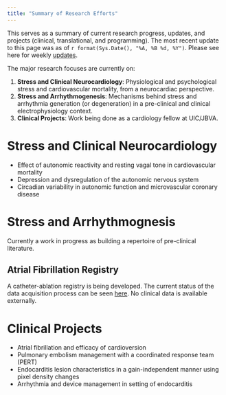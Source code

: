 ```yaml
---
title: "Summary of Research Efforts"
---
```


This serves as a summary of current research progress, updates, and projects (clinical, translational, and programming). The most recent update to this page was as of `r format(Sys.Date(), "%A, %B %d, %Y")`. Please see here for weekly [updates](https://asshah4.github.io/research/R/t32-updates.html).

The major research focuses are currently on:

1. __Stress and Clinical Neurocardiology__: Physiological and psychological stress and cardiovascular mortality, from a neurocardiac perspective.
1. __Stress and Arrhythmogenesis__: Mechanisms behind stress and arrhythmia generation (or degeneration) in a pre-clinical and clinical electrophysiology context.
1. __Clinical Projects__: Work being done as a cardiology fellow at UIC/JBVA.

# Stress and Clinical Neurocardiology

- Effect of autonomic reactivity and resting vagal tone in cardiovascular mortality
- Depression and dysregulation of the autonomic nervous system
- Circadian variability in autonomic function and microvascular coronary disease

# Stress and Arrhythmognesis

Currently a work in progress as building a repertoire of pre-clinical literature.

## Atrial Fibrillation Registry

A catheter-ablation registry is being developed. The current status of the data acquisition process can be seen [here](https://asshah4.github.io/afib). No clinical data is available externally. 

# Clinical Projects

- Atrial fibrillation and efficacy of cardioversion
- Pulmonary embolism management with a coordinated response team (PERT)
- Endocarditis lesion characteristics in a gain-independent manner using pixel density changes
- Arrhythmia and device management in setting of endocarditis

